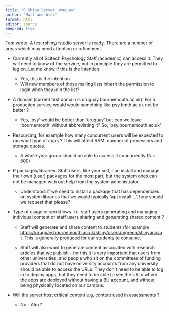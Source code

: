 ```yaml
---
title: "R Shiny Server uruguay"
author: "Matt and Alex"
format: html
editor: source
keep-md: true
---
```


Tom wrote: A test rshiny/rstudio server is ready. There are a number of areas
which may need attention or refinement.

* Currently all of Scitech Psychology Staff (academic) can access
   it. They will need to know of the service, but in principle they
   are permitted to log on. Let me know if this is the intention.
   
   * Yes, this is the intention. 
   * Will new members of those mailing lists inherit the permission to login when they join the list?

* A domain (current test domain is uruguay.bournemouth.ac.uk). For a
   production service would would something like psy.bmth.ac.uk not be
   better ?
   
   * Yes, 'psy' would be better than 'uruguay' but can we leave 
   'bournemouth' without abbreviating it? So, 'psy.bournemouth.ac.uk'

* Resourcing, for example how many concurrent users will be expected
   to run what type of apps ? This will affect RAM, number of
   processors and storage quotas.
   
   * A whole year group should be able to access it concurrently (N = 500)

* R packages/libraries. Staff users, like your self, can install and
   manage their own (user) packages for the most part, but the system
   ones can not be managed with out help from the system
   administrator.
   
   * Understood: if we need to install a package that has dependencies on 
   system libraries that we would typically 'apt install ...', 
   how should we request that please? 
   
* Type of usage or workflows. I.e. staff users generating and
   managing individual content or staff users sharing and generating
   shared content ?
   
   * Staff will generate and share content to students (for example [https://uruguay.bournemouth.ac.uk/shiny/users/mgreen/shinyanova](https://uruguay.bournemouth.ac.uk/shiny/users/mgreen/shinyanova) ). This is generally produced for our students to consume.
   
   * Staff will also want to generate content associated with research articles that we publish - for this it is very important that users from other universities, and people who sit on the committees of funding providers that do not have university accounts from any university should be able to access the URLs. They don't need to be able to log in to deploy apps, but they need to be able to see the URLs where the apps are deployed without having a BU account, and without being physically located on our campus.

* Will the server host critical content e.g. content used in
   assessments ?
   
   * No - Alex?
